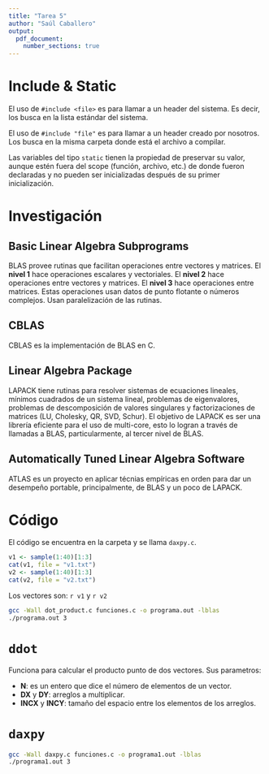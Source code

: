 ```yaml
---
title: "Tarea 5"
author: "Saúl Caballero"
output: 
  pdf_document:
    number_sections: true
---
```


# Include & Static

El uso de `#include <file>` es para llamar a un header del sistema. Es decir, los busca en la lista estándar del sistema.

El uso de `#include "file"` es para llamar a un header creado por nosotros. Los busca en la misma carpeta donde está el archivo a compilar.

Las variables del tipo `static` tienen la propiedad de preservar su valor, aunque estén fuera del scope (función, archivo, etc.) de donde fueron declaradas y no pueden ser inicializadas después de su primer inicialización.

# Investigación

## Basic Linear Algebra Subprograms

BLAS provee rutinas que facilitan operaciones entre vectores y matrices. El **nivel 1** hace operaciones escalares y vectoriales. El **nivel 2** hace operaciones entre vectores y matrices. El **nivel 3** hace operaciones entre matrices. Estas operaciones usan datos de punto flotante o números complejos. Usan paralelización de las rutinas.

## CBLAS

CBLAS es la implementación de BLAS en C. 

## Linear Algebra Package

LAPACK tiene rutinas para resolver sistemas de ecuaciones lineales, mínimos cuadrados de un sistema lineal, problemas de eigenvalores, problemas de descomposición de valores singulares y factorizaciones de matrices (LU, Cholesky, QR, SVD, Schur). El objetivo de LAPACK es ser una librería eficiente para el uso de multi-core, esto lo logran a través de llamadas a BLAS, particularmente, al tercer nivel de BLAS.

## Automatically Tuned Linear Algebra Software

ATLAS es un proyecto en aplicar técnias empíricas en orden para dar un desempeño portable, principalmente, de BLAS y un poco de LAPACK.

\pagebreak

# Código

El código se encuentra en la carpeta y se llama `daxpy.c`.

```r
v1 <- sample(1:40)[1:3]
cat(v1, file = "v1.txt")
v2 <- sample(1:40)[1:3]
cat(v2, file = "v2.txt")
```

Los vectores son: `r v1` y `r v2`

```bash
gcc -Wall dot_product.c funciones.c -o programa.out -lblas
./programa.out 3
```

# `ddot`

Funciona para calcular el producto punto de dos vectores. Sus parametros: 

- **N**: es un entero que dice el número de elementos de un vector.
- **DX** y **DY**: arreglos a multiplicar.
- **INCX** y **INCY**: tamaño del espacio entre los elementos de los arreglos.

# `daxpy`

```bash
gcc -Wall daxpy.c funciones.c -o programa1.out -lblas
./programa1.out 3
```

